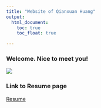 ```yaml
---
title: "Website of Qianxuan Huang"
output: 
  html_document:
    toc: true
    toc_float: true

---
```


### Welcome. Nice to meet you!

![](https://github.com/qianxuan_huang.github.io)


### Link to Resume page
[Resume](Resume.html)